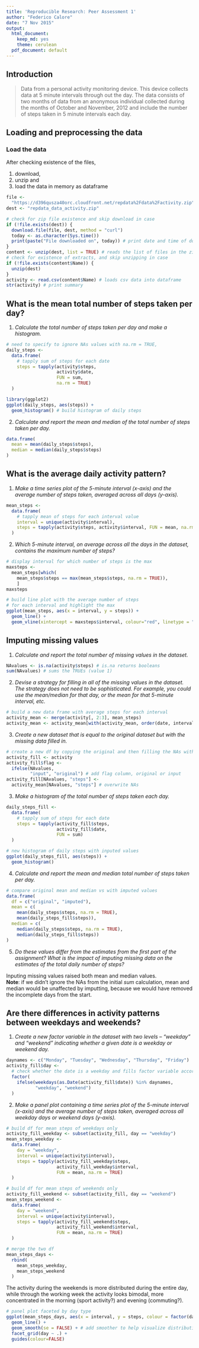 ```yaml
---
title: 'Reproducible Research: Peer Assessment 1'
author: "Federico Calore"
date: "7 Nov 2015"
output:
  html_document:
    keep_md: yes
    theme: cerulean
  pdf_document: default
---
```


## Introduction
> Data from a personal activity monitoring device. This device collects data at 5 minute intervals through out the day. The data consists of two months of data from an anonymous individual collected during the months of October and November, 2012 and include the number of steps taken in 5 minute intervals each day.

## Loading and preprocessing the data

### Load the data

After checking existence of the files,

1. download,
2. unzip and
3. load the data in memory as dataframe

```r
file <-
  "https://d396qusza40orc.cloudfront.net/repdata%2Fdata%2Factivity.zip"
dest <- "repdata_data_activity.zip"

# check for zip file existence and skip download in case
if (!file.exists(dest)) {
  download.file(file, dest, method = "curl")
  today <- as.character(Sys.time())
  print(paste("File downloaded on", today)) # print date and time of download
}
content <- unzip(dest, list = TRUE) # reads the list of files in the zip
# check for existence of extracts, and skip unzipping in case
if (!file.exists(content$Name)) {
  unzip(dest)
}
activity <- read.csv(content$Name) # loads csv data into dataframe
str(activity) # print summary
```

\newpage

## What is the mean total number of steps taken per day?

1. *Calculate the total number of steps taken per day and make a histogram.*

```r
# need to specify to ignore NAs values with na.rm = TRUE,
daily_steps <-
  data.frame(
    # tapply sum of steps for each date
    steps = tapply(activity$steps,
                   activity$date,
                   FUN = sum,
                   na.rm = TRUE)
  )

library(ggplot2)
ggplot(daily_steps, aes(steps)) +
  geom_histogram() # build histogram of daily steps
```

2. *Calculate and report the mean and median of the total number of steps taken per day.*

```r
data.frame(
  mean = mean(daily_steps$steps),
  median = median(daily_steps$steps)
)
```

\newpage

## What is the average daily activity pattern?

1. *Make a time series plot of the 5-minute interval (x-axis) and the average number of steps taken, averaged across all days (y-axis).*

```r
mean_steps <-
  data.frame(
    # tapply mean of steps for each interval value
    interval = unique(activity$interval),
    steps = tapply(activity$steps, activity$interval, FUN = mean, na.rm = TRUE)
  )
```

2. *Which 5-minute interval, on average across all the days in the dataset, contains the maximum number of steps?*

```r
# display interval for which number of steps is the max
maxsteps <-
  mean_steps[which(
    mean_steps$steps == max(mean_steps$steps, na.rm = TRUE)),
    ]
maxsteps

# build line plot with the average number of steps
# for each interval and highlight the max
ggplot(mean_steps, aes(x = interval, y = steps)) +
  geom_line() +
  geom_vline(xintercept = maxsteps$interval, colour="red", linetype = "longdash")
```

\newpage

## Imputing missing values

1. *Calculate and report the total number of missing values in the dataset.*

```r
NAvalues <- is.na(activity$steps) # is.na returns booleans
sum(NAvalues) # sums the TRUEs (value 1)
```

2. *Devise a strategy for filling in all of the missing values in the dataset. The strategy does not need to be sophisticated. For example, you could use the mean/median for that day, or the mean for that 5-minute interval, etc.*

```r
# build a new data frame with average steps for each interval
activity_mean <- merge(activity[, 2:3], mean_steps)
activity_mean <- activity_mean[with(activity_mean, order(date, interval)), ]
```

3. *Create a new dataset that is equal to the original dataset but with the missing data filled in.*

```r
# create a new df by copying the original and then filling the NAs with average values
activity_fill <- activity
activity_fill$flag <-
  ifelse(NAvalues,
         "input", "original") # add flag column, original or input
activity_fill[NAvalues, "steps"] <-
  activity_mean[NAvalues, "steps"] # overwrite NAs
```

3. *Make a histogram of the total number of steps taken each day.*

```r
daily_steps_fill <-
  data.frame(
    # tapply sum of steps for each date
    steps = tapply(activity_fill$steps,
                   activity_fill$date,
                   FUN = sum)
  )

# new histogram of daily steps with inputed values
ggplot(daily_steps_fill, aes(steps)) +
  geom_histogram()
```

4. *Calculate and report the mean and median total number of steps taken per day.*

```r
# compare original mean and median vs with imputed values
data.frame(
  df = c("original", "imputed"),
  mean = c(
    mean(daily_steps$steps, na.rm = TRUE),
    mean(daily_steps_fill$steps)),
  median = c(
    median(daily_steps$steps, na.rm = TRUE),
    median(daily_steps_fill$steps))
)
```

5. *Do these values differ from the estimates from the first part of the assignment? What is the impact of imputing missing data on the estimates of the total daily number of steps?*

Inputing missing values raised both mean and median values.  
**Note**: if we didn't ignore the NAs from the initial *sum* calculation, mean and median would be unaffected by imputting, because we would have removed the incomplete days from the start.

\newpage

## Are there differences in activity patterns between weekdays and weekends?

1. *Create a new factor variable in the dataset with two levels – “weekday” and “weekend” indicating whether a given date is a weekday or weekend day.*

```r
daynames <- c("Monday", "Tuesday", "Wednesday", "Thursday", "Friday")
activity_fill$day <-
  # check whether the date is a weekday and fills factor variable accordingly
  factor(
    ifelse(weekdays(as.Date(activity_fill$date)) %in% daynames,
           "weekday", "weekend")
  )
```

2. *Make a panel plot containing a time series plot of the 5-minute interval (x-axis) and the average number of steps taken, averaged across all weekday days or weekend days (y-axis).*

```r
# build df for mean steps of weekdays only
activity_fill_weekday <- subset(activity_fill, day == "weekday")
mean_steps_weekday <-
  data.frame(
    day = "weekday",
    interval = unique(activity$interval),
    steps = tapply(activity_fill_weekday$steps,
                   activity_fill_weekday$interval,
                   FUN = mean, na.rm = TRUE)
  )

# build df for mean steps of weekends only
activity_fill_weekend <- subset(activity_fill, day == "weekend")
mean_steps_weekend <-
  data.frame(
    day = "weekend",
    interval = unique(activity$interval),
    steps = tapply(activity_fill_weekend$steps,
                   activity_fill_weekend$interval,
                   FUN = mean, na.rm = TRUE)
  )

# merge the two df
mean_steps_days <-
  rbind(
    mean_steps_weekday,
    mean_steps_weekend
  )
```

\newpage

The activity during the weekends is more distributed during the entire day, while through the working week the activity looks bimodal, more concentrated in the morning (sport activity?) and evening (commuting?).

```r
# panel plot faceted by day type
ggplot(mean_steps_days, aes(x = interval, y = steps, colour = factor(day))) +
  geom_line() +
  geom_smooth(se = FALSE) + # add smoother to help visualize distribution shape
  facet_grid(day ~ .) +
  guides(colour=FALSE)
```
